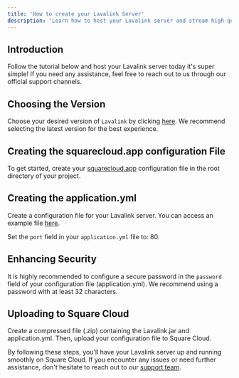 ```yaml
---
title: 'How to create your Lavalink Server'
description: 'Learn how to host your Lavalink server and stream high-quality music to your Discord bot.'
---
```


## Introduction

Follow the tutorial below and host your Lavalink server today it's super simple! If you need any assistance, feel free to reach out to us through our official support channels.

## Choosing the Version

Choose your desired version of `Lavalink` by clicking [here](https://github.com/freyacodes/Lavalink/releases/). We recommend selecting the latest version for the best experience.

## Creating the squarecloud.app configuration File
To get started, create your [squarecloud.app](how-to-create-your-squarecloud-configuration-file) configuration file in the root directory of your project.

## Creating the application.yml

Create a configuration file for your Lavalink server. You can access an example file [here](https://github.com/freyacodes/Lavalink/blob/master/LavalinkServer/application.yml.example).

<Warning>Set the `port` field in your `application.yml` file to: 80.</Warning>

## Enhancing Security

It is highly recommended to configure a secure password in the `password` field of your configuration file (application.yml). We recommend using a password with at least 32 characters.

## Uploading to Square Cloud

Create a compressed file (.zip) containing the Lavalink.jar and application.yml. Then, upload your configuration file to Square Cloud.

By following these steps, you'll have your Lavalink server up and running smoothly on Square Cloud. If you encounter any issues or need further assistance, don't hesitate to reach out to our [support team](../company/support).